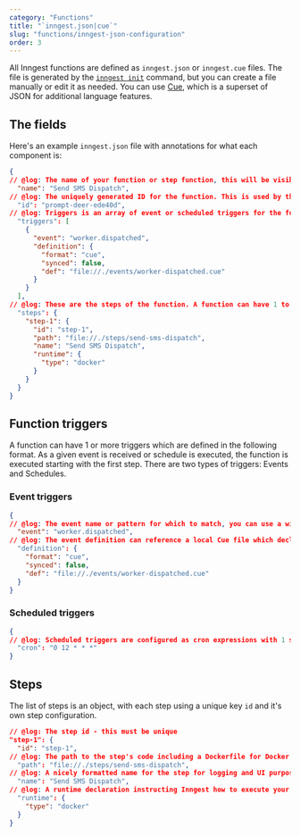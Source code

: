 ```yaml
---
category: "Functions"
title: "`inngest.json|cue`"
slug: "functions/inngest-json-configuration"
order: 3
---
```


All Inngest functions are defined as `inngest.json` or `inngest.cue` files. The file is generated by the [`inngest init`](/docs/cli/init) command, but you can create a file manually or edit it as needed. You can use [Cue](https://cuelang.org/), which is a superset of JSON for additional language features.

## The fields

Here's an example `inngest.json` file with annotations for what each component is:

```json twoslash
{
// @log: The name of your function or step function, this will be visible in the UI
  "name": "Send SMS Dispatch",
// @log: The uniquely generated ID for the function. This is used by the CLI for CRUD operations.
  "id": "prompt-deer-ede40d",
// @log: Triggers is an array of event or scheduled triggers for the function (see below)
  "triggers": [
    {
      "event": "worker.dispatched",
      "definition": {
        "format": "cue",
        "synced": false,
        "def": "file://./events/worker-dispatched.cue"
      }
    }
  ],
// @log: These are the steps of the function. A function can have 1 to n steps. Each step can declare another step that triggers it. Declaring no explit step trigger for a step will execute it once the Function's top level trigger is executed. (See below for more info on Steps)
  "steps": {
    "step-1": {
      "id": "step-1",
      "path": "file://./steps/send-sms-dispatch",
      "name": "Send SMS Dispatch",
      "runtime": {
        "type": "docker"
      }
    }
  }
}
```

## Function triggers

A function can have 1 or more triggers which are defined in the following format. As a given event is received or schedule is executed, the function is executed starting with the first step. There are two types of triggers: Events and Schedules.

### Event triggers

```json twoslash
{
// @log: The event name or pattern for which to match, you can use a wildcard as well like "worker.*" if you'd like to match against multiple events.
  "event": "worker.dispatched",
// @log: The event definition can reference a local Cue file which declares the schema of the event itself. This is used with the `inngest run` command to generate test event data
  "definition": {
    "format": "cue",
    "synced": false,
    "def": "file://./events/worker-dispatched.cue"
  }
}
```

### Scheduled triggers

```json twoslash
{
// @log: Scheduled triggers are configured as cron expressions with 1 single parameter
  "cron": "0 12 * * *"
}
```

## Steps

The list of steps is an object, with each step using a unique key `id` and it's own step configuration.

```json twoslash
// @log: The step id - this must be unique
"step-1": {
  "id": "step-1",
// @log: The path to the step's code including a Dockerfile for Docker runtime functions.
  "path": "file://./steps/send-sms-dispatch",
// @log: A nicely formatted name for the step for logging and UI purposes
  "name": "Send SMS Dispatch",
// @log: A runtime declaration instructing Inngest how to execute your function
  "runtime": {
    "type": "docker"
  }
}
```
